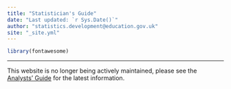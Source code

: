```yaml
---
title: "Statistician's Guide"
date: "Last updated: `r Sys.Date()`"
author: "statistics.development@education.gov.uk"
site: "_site.yml"
---
```


```r
library(fontawesome)

```

---

This website is no longer being actively maintained, please see the [Analysts' Guide](https://dfe-analytical-services.github.io/analysts-guide/) for the latest information.
